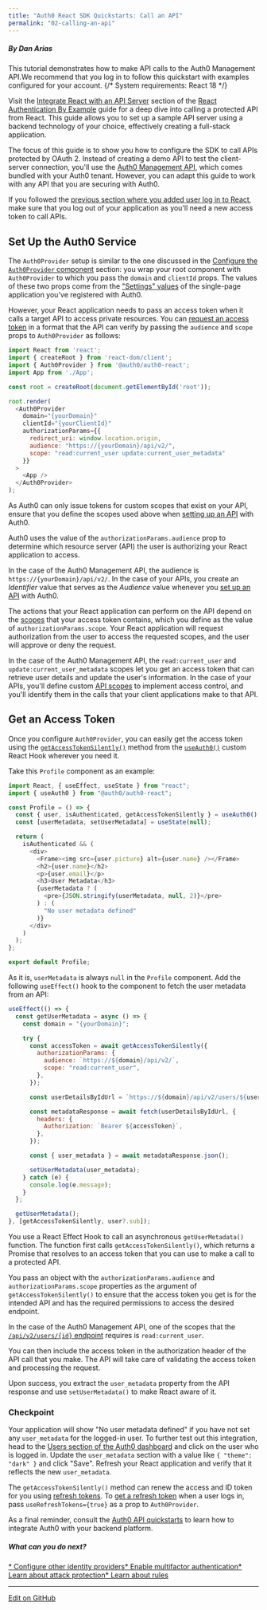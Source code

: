 ```yaml
---
title: "Auth0 React SDK Quickstarts: Call an API"
permalink: "02-calling-an-api"
---
```


##### By Dan Arias

This tutorial demonstrates how to make API calls to the Auth0 Management API.We recommend that you log in to follow this quickstart with examples configured for your account.
{/* <Card title="View on Github" href="https://github.com/auth0-samples/auth0-react-samples/tree/master/Sample-01" icon="github">
System requirements: React 18
</Card> */}

Visit the [Integrate React with an API Server](https://developer.auth0.com/resources/guides/spa/react/basic-authentication#integrate-react-with-an-api-server) section of the [React Authentication By Example](https://developer.auth0.com/resources/guides/spa/react/basic-authentication) guide for a deep dive into calling a protected API from React. This guide allows you to set up a sample API server using a backend technology of your choice, effectively creating a full-stack application.

The focus of this guide is to show you how to configure the SDK to call APIs protected by OAuth 2. Instead of creating a demo API to test the client-server connection, you'll use the [Auth0 Management API](https://auth0.com/docs/api#management-api), which comes bundled with your Auth0 tenant. However, you can adapt this guide to work with any API that you are securing with Auth0.

If you followed the [previous section where you added user log in to React](/docs/quickstart/spa/auth0-react#add-login-to-your-application), make sure that you log out of your application as you'll need a new access token to call APIs.

## Set Up the Auth0 Service

The `Auth0Provider` setup is similar to the one discussed in the [Configure the `Auth0Provider` component](/docs/quickstart/spa/auth0-react#configure-the-auth0provider-component) section: you wrap your root component with `Auth0Provider` to which you pass the `domain` and `clientId` props. The values of these two props come from the ["Settings" values](https://auth0.com/docs/quickstart/spa/react#configure-auth0) of the single-page application you've registered with Auth0.

However, your React application needs to pass an access token when it calls a target API to access private resources. You can [request an access token](https://auth0.com/docs/tokens/guides/get-access-tokens) in a format that the API can verify by passing the `audience` and `scope` props to `Auth0Provider` as follows:

```js lines
import React from 'react';
import { createRoot } from 'react-dom/client';
import { Auth0Provider } from '@auth0/auth0-react';
import App from './App';

const root = createRoot(document.getElementById('root'));

root.render(
  <Auth0Provider
    domain="{yourDomain}"
    clientId="{yourClientId}"
    authorizationParams={{
      redirect_uri: window.location.origin,
      audience: "https://{yourDomain}/api/v2/",
      scope: "read:current_user update:current_user_metadata"
    }}
  >
    <App />
  </Auth0Provider>
);
```






As Auth0 can only issue tokens for custom scopes that exist on your API, ensure that you define the scopes used above when [setting up an API](https://auth0.com/docs/getting-started/set-up-api) with Auth0.

Auth0 uses the value of the `authorizationParams.audience` prop to determine which resource server (API) the user is authorizing your React application to access.

In the case of the Auth0 Management API, the audience is `https://{yourDomain}/api/v2/`. In the case of your APIs, you create an *Identifier* value that serves as the *Audience* value whenever you [set up an API](https://auth0.com/docs/getting-started/set-up-api) with Auth0.

The actions that your React application can perform on the API depend on the [scopes](https://auth0.com/docs/scopes/current) that your access token contains, which you define as the value of `authorizationParams.scope`. Your React application will request authorization from the user to access the requested scopes, and the user will approve or deny the request.

In the case of the Auth0 Management API, the `read:current_user` and `update:current_user_metadata` scopes let you get an access token that can retrieve user details and update the user's information. In the case of your APIs, you'll define custom [API scopes](https://auth0.com/docs/scopes/current/api-scopes) to implement access control, and you'll identify them in the calls that your client applications make to that API.

## Get an Access Token

Once you configure `Auth0Provider`, you can easily get the access token using the [`getAccessTokenSilently()`](https://auth0.github.io/auth0-react/interfaces/Auth0ContextInterface.html#getAccessTokenSilently) method from the [`useAuth0()`](https://auth0.github.io/auth0-react/functions/useAuth0.html) custom React Hook wherever you need it.

Take this `Profile` component as an example:

```js lines
import React, { useEffect, useState } from "react";
import { useAuth0 } from "@auth0/auth0-react";

const Profile = () => {
  const { user, isAuthenticated, getAccessTokenSilently } = useAuth0();
  const [userMetadata, setUserMetadata] = useState(null);

  return (
    isAuthenticated && (
      <div>
        <Frame><img src={user.picture} alt={user.name} /></Frame>
        <h2>{user.name}</h2>
        <p>{user.email}</p>
        <h3>User Metadata</h3>
        {userMetadata ? (
          <pre>{JSON.stringify(userMetadata, null, 2)}</pre>
        ) : (
          "No user metadata defined"
        )}
      </div>
    )
  );
};

export default Profile;
```






As it is, `userMetadata` is always `null` in the `Profile` component. Add the following `useEffect()` hook to the component to fetch the user metadata from an API:

```js lines
useEffect(() => {
  const getUserMetadata = async () => {
    const domain = "{yourDomain}";

    try {
      const accessToken = await getAccessTokenSilently({
        authorizationParams: {
          audience: `https://${domain}/api/v2/`,
          scope: "read:current_user",
        },
      });

      const userDetailsByIdUrl = `https://${domain}/api/v2/users/${user.sub}`;

      const metadataResponse = await fetch(userDetailsByIdUrl, {
        headers: {
          Authorization: `Bearer ${accessToken}`,
        },
      });

      const { user_metadata } = await metadataResponse.json();

      setUserMetadata(user_metadata);
    } catch (e) {
      console.log(e.message);
    }
  };

  getUserMetadata();
}, [getAccessTokenSilently, user?.sub]);
```






You use a React Effect Hook to call an asynchronous `getUserMetadata()` function. The function first calls `getAccessTokenSilently()`, which returns a Promise that resolves to an access token that you can use to make a call to a protected API.

You pass an object with the `authorizationParams.audience` and `authorizationParams.scope` properties as the argument of `getAccessTokenSilently()` to ensure that the access token you get is for the intended API and has the required permissions to access the desired endpoint.

In the case of the Auth0 Management API, one of the scopes that the [`/api/v2/users/{id}` endpoint](https://auth0.com/docs/api/management/v2#!/Users/get_users_by_id) requires is `read:current_user`.

You can then include the access token in the authorization header of the API call that you make. The API will take care of validating the access token and processing the request.

Upon success, you extract the `user_metadata` property from the API response and use `setUserMetadata()` to make React aware of it.

### Checkpoint

Your application will show "No user metadata defined" if you have not set any `user_metadata` for the logged-in user. To further test out this integration, head to the [Users section of the Auth0 dashboard](https://manage.auth0.com/#/users) and click on the user who is logged in. Update the `user_metadata` section with a value like `{ "theme": "dark" }` and click "Save". Refresh your React application and verify that it reflects the new `user_metadata`.

The `getAccessTokenSilently()` method can renew the access and ID token for you using [refresh tokens](https://auth0.com/docs/tokens/concepts/refresh-tokens). To [get a refresh token](https://auth0.com/docs/tokens/guides/get-refresh-tokens) when a user logs in, pass `useRefreshTokens={true}` as a prop to `Auth0Provider`.

As a final reminder, consult the [Auth0 API quickstarts](https://auth0.com/docs/quickstart/backend) to learn how to integrate Auth0 with your backend platform.

##### What can you do next?

[* Configure other identity providers](/docs/authenticate/identity-providers)[* Enable multifactor authentication](/docs/secure/multi-factor-authentication)[* Learn about attack protection](/docs/secure/attack-protection)[* Learn about rules](/docs/rules)

---







[Edit on GitHub](https://github.com/auth0/docs/edit/master/articles/quickstart/spa/react/02-calling-an-api.md)